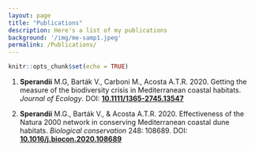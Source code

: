 ```yaml
---
layout: page
title: "Publications"
description: Here's a list of my publications
background: '/img/me-samp1.jpeg'
permalink: /Publications/
---
```


```r
knitr::opts_chunk$set(echo = TRUE)
```

<p align="justify">1. **Sperandii** M.G, Barták V., Carboni M., Acosta A.T.R. 2020. Getting the measure of the biodiversity crisis in Mediterranean coastal habitats. _Journal of Ecology_. DOI: <a href="https://doi.org/10.1111/1365-2745.13547">**10.1111/1365-2745.13547**</a> </p>

2.	**Sperandii** M.G., Barták V., & Acosta A.T.R. 2020. Effectiveness of the Natura 2000 network in conserving Mediterranean coastal dune habitats. _Biological conservation_ 248: 108689. DOI: [**10.1016/j.biocon.2020.108689**](https://doi.org/10.1016/j.biocon.2020.108689)